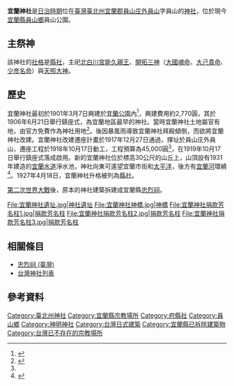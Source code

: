 {{coord|24.745492|N|121.720644|E|scale:10000|display=title}}
{{日本神社
|name=宜蘭神社
|img=File:宜蘭神社.jpg
|nihongo=宜蘭神社
|hiragana=ぎらんじんじゃ
|romaji=Giran Jinjya
|location={{TWN-JPN}}臺灣臺北州宜蘭郡員山庄外員山字員山
|god=能久親王<br/>大國魂命<br/>大己貴命<br/>少彦名命<br/>天照皇大神
|type=縣社
|open_year=明治三十九年（1906年）
|cere_date=10月28日}}
'''宜蘭神社'''是[[臺灣日治時期|日治時期]]位在[[臺灣|臺灣]][[臺北州|臺北州]][[宜蘭郡|宜蘭郡]][[員山庄|員山庄]][[外員山_(宜蘭縣)|外員山]]字員山的[[神社|神社]]，位於現今[[宜蘭縣|宜蘭縣]][[員山鄉|員山鄉]]員山公園。

==主祭神==
該神社的[[社格|社格]]是[[縣社|縣社]]，主祀[[北白川宮能久親王|北白川宮能久親王]]、[[開拓三神|開拓三神]]（[[國魂|大國魂命]]、[[大國主神|大己貴命]]、[[少彥名命|少彦名命]]）與[[天照大神|天照大神]]。

==歷史==
宜蘭神社最初於1901年3月7日興建於[[宜蘭中山公園|宜蘭公園]]內<ref name=":0">{{Cite book|title=宜蘭廳統計要覽|last=宜蘭廳|first=|publisher=|year=1919-03-10|isbn=|location=|pages=}}</ref>，興建費用約2,770圓，其於1906年6月21日舉行鎮座式，為宜蘭地區最早的神社。當時宜蘭神社土地屬官有地，由官方免費作為神社用地<ref>{{Cite book|title=宜蘭廳治一斑|last=宜蘭廳|first=|publisher=|year=不明|isbn=|location=|pages=}}</ref>。後因暴風雨導致宜蘭神社拜殿傾倒，而欲將宜蘭神社改建。宜蘭神社改建遷座計畫於1917年12月27日通過，擇址於員山庄外員山，遷座工程於1918年10月17日動工，工程預算為45,000圓<ref name=":0" />，在1919年10月17日舉行鎮座式落成啟用。新的宜蘭神社位於標高30公尺的山丘上，山頂設有1931年建造的[[宜蘭水道|宜蘭水道]]淨水池，神社向東可遙望宜蘭市街和[[太平洋|太平洋]]，後方有[[宜蘭河|宜蘭河]]環繞<ref>{{Cite book|title=蘭陽|last=幸田|first=青綠|publisher=臺灣新聞社宜蘭通信部|year=1927-06-23|isbn=|location=|pages=}}</ref>。1927年4月18日，宜蘭神社升格被列為[[縣社|縣社]]。

[[第二次世界大战|第二次世界大戰]]後，原本的神社建築拆建成宜蘭縣[[忠烈祠|忠烈祠]]。
<gallery>
File:宜蘭神社遺址.jpg|神社遺址
File:宜蘭神社神橋.jpg|神橋
File:宜蘭神社捐款芳名柱1.jpg|捐款芳名柱
File:宜蘭神社捐款芳名柱2.jpg|捐款芳名柱
File:宜蘭神社捐款芳名柱3.jpg|捐款芳名柱
</gallery>

==相關條目==
*[[忠烈祠_(臺灣)|忠烈祠 (臺灣)]]
*[[台灣神社列表|台灣神社列表]]

== 參考資料 ==
[[Category:臺北州神社|Category:臺北州神社]]
[[Category:宜蘭縣宗教場所|Category:宜蘭縣宗教場所]]
[[Category:府縣社|Category:府縣社]]
[[Category:員山鄉|Category:員山鄉]]
[[Category:神明神社|Category:神明神社]]
[[Category:台灣日式建築|Category:台灣日式建築]]
[[Category:宜蘭縣已拆除建築物|Category:宜蘭縣已拆除建築物]]
[[Category:台灣已不存在的宗教場所|Category:台灣已不存在的宗教場所]]